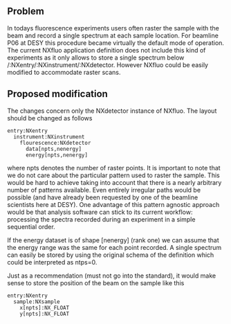==Problem==
In todays fluorescence experiments users often raster the sample with the beam and record a single spectrum at each sample location. 
For beamline P06 at DESY this procedure became virtually the default mode of operation. 
The current NXfluo application definition does not include this kind of experiments as it only allows to store a single spectrum below 
/:NXentry/:NXinstrument/:NXdetector. However NXfluo could be easily modified to accommodate raster scans.

==Proposed modification==
The changes concern only the NXdetector instance of NXfluo. The layout should be changed as follows
<pre>
entry:NXentry
  instrument:NXinstrument
    flourescence:NXdetector
      data[npts,nenergy]
      energy[npts,nenergy]
</pre>
where npts denotes the number of raster points. It is important to note that we do not care about the particular pattern used to 
raster the sample. This would be hard to achieve taking into account that there is a nearly arbitrary number of patterns available. 
Even entirely irregular paths would be possible (and have already been requested by one of the beamline scientists here at DESY). 
One advantage of this pattern agnostic approach would be that analysis software can stick to its current workflow: processing the 
spectra recorded during an experiment in a simple sequential order. 

If the energy dataset is of shape [nenergy] (rank one) we can assume that the energy range was the same for each point recorded.
A single spectrum can easily be stored by using the original schema of the definition which could be interpreted as ntps=0.

Just as a recommendation (must not go into the standard), it would make sense to store the position of the beam on the sample
like this
<pre>
entry:NXentry
  sample:NXsample
    x[npts]:NX_FLOAT
    y[npts]:NX_FLOAT  
</pre>